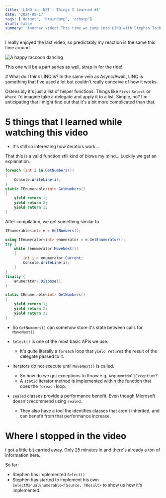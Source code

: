 ```yaml
---
title: 'LINQ in .NET - Things I learned #1'
date: '2024-05-17'
tags: ['dotnet', 'braindump', 'csharp']
draft: false 
summary: 'Another video! This time we jump into LINQ with Stephen Toub and Scott Hanselman.'
---
```


I really enjoyed the last video, so predictably my reaction is the same this time around.

![A happy raccoon dancing](/static/images/blog/async-await-in-csharp.gif)

This one will be a part series as well, strap in for the ride!

<div class="mb-4">
    <YoutubeEmbed id="xKr96nIyCFM" />
</div>
# What do I think LINQ is?
In the same vein as Async/Await, LINQ is something that I've used a lot but couldn't really conceive of how it works. 

Ostensibly it's just a list of helper functions. Things like `First` `Select` or `Where` I'd imagine take a delegate and apply it to a list. Simple, no? I'm anticipating that I might find out that it's a bit more complicated than that.

# 5 things that I learned while watching this video

- It's still so interesting how iterators work...

That this is a valid function still kind of blows my mind... Luckily we get an explanation.

``` csharp
foreach (int i in GetNumbers())
{
    Console.WriteLine(i);
}
static IEnumerable<int> GetNumbers()
{
    yield return 1;
    yield return 2;
    yield return 3;
}
```

After compilation, we get something similar to

``` csharp
IEnumerable<int> e = GetNumbers();

using IEnumerator<int> enumerator = e.GetEnumerator();
try {
    while (enumerator.MoveNext())
    {
        int i = enumerator.Current;
        Console.WriteLine(i);
    }
}
finally {
    enumerator?.Dispose();
}

static IEnumerable<int> GetNumbers()
{
    yield return 1;
    yield return 2;
    yield return 3;
}
```

- So `GetNumbers()` can somehow store it's state between calls for `MoveNext()`

- `Select()` is one of the most basic APIs we use. 
    - It's quite literally a `foreach` loop that `yield return`s the result of the delegate passed to it.

- Iterators do not execute until `MoveNext()` is called.
    - So how do we get exceptions to throw e.g. `ArgumentNullException`?
    - A `static` iterator method is implemented within the function that does the `foreach` loop.

- `sealed` classes provide a performance benefit. Even though Microsoft doesn't recommend using `sealed`.
    - They also have a tool the identifies classes that aren't inherited, and can benefit from that performance increase.

# Where I stopped in the video

I got a little bit carried away. Only 25 minutes in and there's already a ton of information here.

So far:
- Stephen has implemented `Select()`
- Stephen has started to implement his own `SelectManualEnumerable<TSource, TResult>` to show us how it's implemented.
